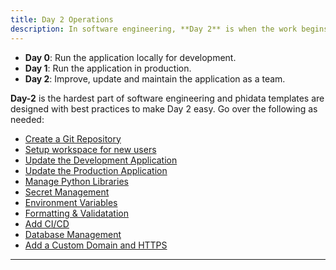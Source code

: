 ```yaml
---
title: Day 2 Operations
description: In software engineering, **Day 2** is when the work begins.
---
```


- **Day 0**: Run the application locally for development.
- **Day 1**: Run the application in production.
- **Day 2**: Improve, update and maintain the application as a team.

**Day-2** is the hardest part of software engineering and phidata templates are designed with best practices to make Day 2 easy. Go over the following as needed:

- [Create a Git Repository](/how-to/git-repo)
- [Setup workspace for new users](/how-to/new-users)
- [Update the Development Application](/how-to/dev-app)
- [Update the Production Application](/how-to/production-app)
- [Manage Python Libraries](/how-to/python-libraries)
- [Secret Management](/how-to/secrets)
- [Environment Variables](/how-to/env-vars)
- [Formatting & Validatation](/how-to/format-and-validate)
- [Add CI/CD](/how-to/ci-cd)
- [Database Management](/how-to/database)
- [Add a Custom Domain and HTTPS](/how-to/domain-https)

---
